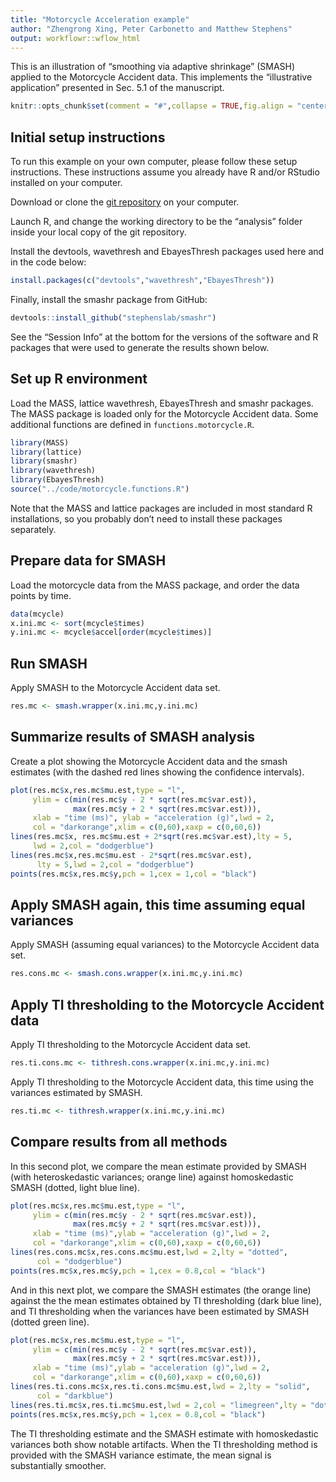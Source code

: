 ```yaml
---
title: "Motorcycle Acceleration example"
author: "Zhengrong Xing, Peter Carbonetto and Matthew Stephens"
output: workflowr::wflow_html
---
```


This is an illustration of "smoothing via adaptive shrinkage" (SMASH)
applied to the Motorcycle Accident data. This implements the
"illustrative application" presented in Sec. 5.1 of the manuscript.

```r
knitr::opts_chunk$set(comment = "#",collapse = TRUE,fig.align = "center")
```

Initial setup instructions
--------------------------

To run this example on your own computer, please follow these setup
instructions. These instructions assume you already have R and/or
RStudio installed on your computer.

Download or clone the [git repository][smash-github] on your computer.

Launch R, and change the working directory to be the "analysis" folder
inside your local copy of the git repository.

Install the devtools, wavethresh and EbayesThresh packages used here
and in the code below:

```r
install.packages(c("devtools","wavethresh","EbayesThresh"))
```

Finally, install the smashr package from GitHub:

```r
devtools::install_github("stephenslab/smashr")
```

See the "Session Info" at the bottom for the versions of the software
and R packages that were used to generate the results shown below.

Set up R environment
--------------------

Load the MASS, lattice wavethresh, EbayesThresh and smashr
packages. The MASS package is loaded only for the Motorcycle Accident
data. Some additional functions are defined in
`functions.motorcycle.R`.

```r
library(MASS)
library(lattice)
library(smashr)
library(wavethresh)
library(EbayesThresh)
source("../code/motorcycle.functions.R")
```

Note that the MASS and lattice packages are included in most standard
R installations, so you probably don't need to install these packages
separately.

Prepare data for SMASH
----------------------

Load the motorcycle data from the MASS package, and order the data
points by time.

```r
data(mcycle)
x.ini.mc <- sort(mcycle$times)
y.ini.mc <- mcycle$accel[order(mcycle$times)]
```

Run SMASH
---------

Apply SMASH to the Motorcycle Accident data set.

```r
res.mc <- smash.wrapper(x.ini.mc,y.ini.mc)
```

Summarize results of SMASH analysis
-----------------------------------

Create a plot showing the Motorcycle Accident data and the smash
estimates (with the dashed red lines showing the confidence
intervals).

```r
plot(res.mc$x,res.mc$mu.est,type = "l",
     ylim = c(min(res.mc$y - 2 * sqrt(res.mc$var.est)),
              max(res.mc$y + 2 * sqrt(res.mc$var.est))),
     xlab = "time (ms)", ylab = "acceleration (g)",lwd = 2,
	 col = "darkorange",xlim = c(0,60),xaxp = c(0,60,6))
lines(res.mc$x, res.mc$mu.est + 2*sqrt(res.mc$var.est),lty = 5,
	 lwd = 2,col = "dodgerblue")
lines(res.mc$x,res.mc$mu.est - 2*sqrt(res.mc$var.est),
      lty = 5,lwd = 2,col = "dodgerblue")
points(res.mc$x,res.mc$y,pch = 1,cex = 1,col = "black")
```

Apply SMASH again, this time assuming equal variances
-----------------------------------------------------

Apply SMASH (assuming equal variances) to the Motorcycle Accident data
set.

```r
res.cons.mc <- smash.cons.wrapper(x.ini.mc,y.ini.mc)
```

Apply TI thresholding to the Motorcycle Accident data
-----------------------------------------------------

Apply TI thresholding to the Motorcycle Accident data set.

```r
res.ti.cons.mc <- tithresh.cons.wrapper(x.ini.mc,y.ini.mc)
```

Apply TI thresholding to the Motorcycle Accident data, this time using
the variances estimated by SMASH.

```r
res.ti.mc <- tithresh.wrapper(x.ini.mc,y.ini.mc)
```

Compare results from all methods
--------------------------------

In this second plot, we compare the mean estimate provided by SMASH
(with heteroskedastic variances; orange line) against homoskedastic
SMASH (dotted, light blue line).

```r
plot(res.mc$x,res.mc$mu.est,type = "l",
     ylim = c(min(res.mc$y - 2 * sqrt(res.mc$var.est)),
              max(res.mc$y + 2 * sqrt(res.mc$var.est))),
	 xlab = "time (ms)",ylab = "acceleration (g)",lwd = 2,
	 col = "darkorange",xlim = c(0,60),xaxp = c(0,60,6))
lines(res.cons.mc$x,res.cons.mc$mu.est,lwd = 2,lty = "dotted",
      col = "dodgerblue")
points(res.mc$x,res.mc$y,pch = 1,cex = 0.8,col = "black")
```

And in this next plot, we compare the SMASH estimates (the orange
line) against the the mean estimates obtained by TI thresholding (dark
blue line), and TI thresholding when the variances have been estimated
by SMASH (dotted green line).

```r
plot(res.mc$x,res.mc$mu.est,type = "l",
     ylim = c(min(res.mc$y - 2 * sqrt(res.mc$var.est)),
              max(res.mc$y + 2 * sqrt(res.mc$var.est))),
	 xlab = "time (ms)",ylab = "acceleration (g)",lwd = 2,
	 col = "darkorange",xlim = c(0,60),xaxp = c(0,60,6))
lines(res.ti.cons.mc$x,res.ti.cons.mc$mu.est,lwd = 2,lty = "solid",
      col = "darkblue")
lines(res.ti.mc$x,res.ti.mc$mu.est,lwd = 2,col = "limegreen",lty = "dotted")
points(res.mc$x,res.mc$y,pch = 1,cex = 0.8,col = "black")
```

The TI thresholding estimate and the SMASH estimate with homoskedastic
variances both show notable artifacts. When the TI thresholding method
is provided with the SMASH variance estimate, the mean signal is
substantially smoother.

[smash-github]: https://github.com/stephenslab/smash-paper

